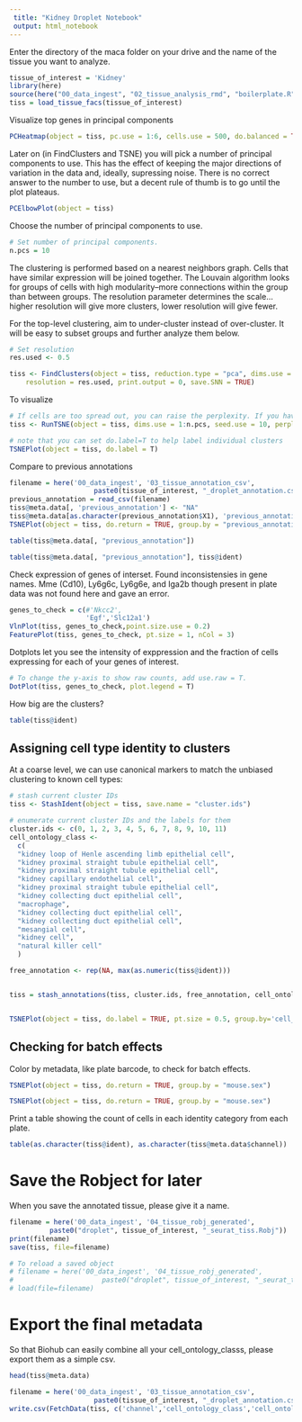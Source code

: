 ```yaml
---
 title: "Kidney Droplet Notebook"
 output: html_notebook
---
```


Enter the directory of the maca folder on your drive and the name of the tissue you want to analyze.

```r
tissue_of_interest = 'Kidney'
library(here)
source(here("00_data_ingest", "02_tissue_analysis_rmd", "boilerplate.R"))
tiss = load_tissue_facs(tissue_of_interest)
```

Visualize top genes in principal components
```r
PCHeatmap(object = tiss, pc.use = 1:6, cells.use = 500, do.balanced = TRUE, label.columns = FALSE, num.genes = 9)
```

Later on (in FindClusters and TSNE) you will pick a number of principal components to use. This has the effect of keeping the major directions of variation in the data and, ideally, supressing noise. There is no correct answer to the number to use, but a decent rule of thumb is to go until the plot plateaus.

```r
PCElbowPlot(object = tiss)
```

Choose the number of principal components to use.
```r
# Set number of principal components. 
n.pcs = 10
```


The clustering is performed based on a nearest neighbors graph. Cells that have similar expression will be joined together. The Louvain algorithm looks for groups of cells with high modularity--more connections within the group than between groups. The resolution parameter determines the scale...higher resolution will give more clusters, lower resolution will give fewer.

For the top-level clustering, aim to under-cluster instead of over-cluster. It will be easy to subset groups and further analyze them below.

```r
# Set resolution 
res.used <- 0.5

tiss <- FindClusters(object = tiss, reduction.type = "pca", dims.use = 1:n.pcs, 
    resolution = res.used, print.output = 0, save.SNN = TRUE)
```


To visualize 
```r
# If cells are too spread out, you can raise the perplexity. If you have few cells, try a lower perplexity (but never less than 10).
tiss <- RunTSNE(object = tiss, dims.use = 1:n.pcs, seed.use = 10, perplexity=100, dim.embed = 2)
```

```r
# note that you can set do.label=T to help label individual clusters
TSNEPlot(object = tiss, do.label = T)
```

Compare to previous annotations
```r
filename = here('00_data_ingest', '03_tissue_annotation_csv', 
                     paste0(tissue_of_interest, "_droplet_annotation.csv"))
previous_annotation = read_csv(filename)
tiss@meta.data[, 'previous_annotation'] <- "NA"
tiss@meta.data[as.character(previous_annotation$X1), 'previous_annotation'] <- as.character(previous_annotation$cell_ontology_class)
TSNEPlot(object = tiss, do.return = TRUE, group.by = "previous_annotation")
```
```r
table(tiss@meta.data[, "previous_annotation"])
```


```r
table(tiss@meta.data[, "previous_annotation"], tiss@ident)
```


Check expression of genes of interset. Found inconsistensies in gene names. Mme (Cd10), Ly6g6c, Ly6g6e, and Iga2b though present in plate data was not found here and gave an error.

```r
genes_to_check = c(#'Nkcc2',
                   'Egf','Slc12a1')
VlnPlot(tiss, genes_to_check,point.size.use = 0.2)
FeaturePlot(tiss, genes_to_check, pt.size = 1, nCol = 3)
```

Dotplots let you see the intensity of exppression and the fraction of cells expressing for each of your genes of interest.

```r
# To change the y-axis to show raw counts, add use.raw = T.
DotPlot(tiss, genes_to_check, plot.legend = T)
```

How big are the clusters?
```r
table(tiss@ident)
```



<!-- Which markers identify a specific cluster? -->

<!-- ```{r} -->
<!-- clust.markers <- FindMarkers(object = tiss, ident.1 = 10, ident.2 = c(11,6), only.pos = TRUE, min.pct = 0.25, thresh.use = 0.25) -->
<!-- ``` -->


<!-- ```{r} -->
<!-- print(x = head(x= clust.markers, n = 10)) -->
<!-- ``` -->

<!-- You can also compute all markers for all clusters at once. This may take some time. -->
<!-- ```{r} -->
<!-- tiss.markers <- FindAllMarkers(object = tiss, only.pos = TRUE, min.pct = 0.25, thresh.use = 0.25) -->
<!-- ``` -->

<!-- Display the top markers you computed above. -->
<!-- ```{r} -->
<!-- tiss.markers %>% group_by(cluster) %>% top_n(10, avg_logFC) -->
<!-- ``` -->

## Assigning cell type identity to clusters

At a coarse level, we can use canonical markers to match the unbiased clustering to known cell types:

```r
# stash current cluster IDs
tiss <- StashIdent(object = tiss, save.name = "cluster.ids")

# enumerate current cluster IDs and the labels for them
cluster.ids <- c(0, 1, 2, 3, 4, 5, 6, 7, 8, 9, 10, 11)
cell_ontology_class <-
  c(
  "kidney loop of Henle ascending limb epithelial cell",
  "kidney proximal straight tubule epithelial cell",
  "kidney proximal straight tubule epithelial cell",
  "kidney capillary endothelial cell",
  "kidney proximal straight tubule epithelial cell",
  "kidney collecting duct epithelial cell",
  "macrophage",
  "kidney collecting duct epithelial cell",
  "kidney collecting duct epithelial cell",
  "mesangial cell",
  "kidney cell",
  "natural killer cell"
  )

free_annotation <- rep(NA, max(as.numeric(tiss@ident)))


tiss = stash_annotations(tiss, cluster.ids, free_annotation, cell_ontology_class)


TSNEPlot(object = tiss, do.label = TRUE, pt.size = 0.5, group.by='cell_ontology_class')
```


## Checking for batch effects


Color by metadata, like plate barcode, to check for batch effects.
```r
TSNEPlot(object = tiss, do.return = TRUE, group.by = "mouse.sex")
```

```r
TSNEPlot(object = tiss, do.return = TRUE, group.by = "mouse.sex")
```

Print a table showing the count of cells in each identity category from each plate.

```r
table(as.character(tiss@ident), as.character(tiss@meta.data$channel))
```


# Save the Robject for later
When you save the annotated tissue, please give it a name.

```r
filename = here('00_data_ingest', '04_tissue_robj_generated', 
		  paste0("droplet", tissue_of_interest, "_seurat_tiss.Robj"))
print(filename)
save(tiss, file=filename)
```

```r
# To reload a saved object
# filename = here('00_data_ingest', '04_tissue_robj_generated', 
#                      paste0("droplet", tissue_of_interest, "_seurat_tiss.Robj"))
# load(file=filename)
```



# Export the final metadata

So that Biohub can easily combine all your cell_ontology_classs, please export them as a simple csv.

```r
head(tiss@meta.data)
```


```r
filename = here('00_data_ingest', '03_tissue_annotation_csv', 
                     paste0(tissue_of_interest, "_droplet_annotation.csv"))
write.csv(FetchData(tiss, c('channel','cell_ontology_class','cell_ontology_id', 'free_annotation', 'tSNE_1', 'tSNE_2')), file=filename)
```
